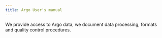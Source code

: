 ```yaml
---
title: Argo User's manual
---
```

We provide access to Argo data, we document data processing, formats and quality control procedures.



